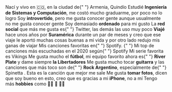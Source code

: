 <TextWithEmoji emoji="🏠">
  Nací y vivo en 🇨🇴, en la ciudad de{" "}
  <Link href="https://goo.gl/maps/NGpchAb1PBkR9aQF9">Armenia, Quindío</Link>
</TextWithEmoji>

<TextWithEmoji emoji="📚">
  Estudié <strong>Ingeniería de Sistemas y Computación</strong>, me costó mucho graduarme,
  por poco no lo logro
</TextWithEmoji>

<TextWithEmoji emoji="🤔">
  Soy <strong>introvertido</strong>, pero me gusta conocer gente aunque usualmente no me
  gusta conocer gente
</TextWithEmoji>

<TextWithEmoji emoji="🤷‍♂️">
  Soy demasiado <strong>ordenado</strong> para mi gusto
</TextWithEmoji>

<TextWithEmoji emoji="📱">
  La <strong>red social</strong> que más me gusta es{" "}
  <Link href={DATA.website.social.twitter}>Twitter,</Link> las demás las uso muy poco
</TextWithEmoji>

<TextWithEmoji emoji="🌍">
  <strong>Viajé</strong> hace unos años por <strong>Suramérica</strong> durante un par de
  meses y creo que ese viaje le aportó muchas cosas buenas a mi vida y por otro lado
  redujo mis ganas de viajar
</TextWithEmoji>

<TextWithEmoji emoji="🎶">
  Mis canciones favoritas en{" "}
  <Link href="https://open.spotify.com/playlist/2iSnWl4KZ7znS5gzBDurYN?si=4mNoMmK6T1alQbXZP-QilQ">
    Spotify.
  </Link>{" "}
  Mi top de canciones más escuchadas en el 2020 según{" "}
  <Link href="https://open.spotify.com/playlist/37i9dQZF1EM1nsROE2cRZE?si=idAiJNb5SL-nVpnDDckW_w">
    Spotify
  </Link>
</TextWithEmoji>

<TextWithEmoji emoji="🎬">
  Mi serie favorita es <Link href="https://www.netflix.com/title/70301870">Vikings</Link>
</TextWithEmoji>

<TextWithEmoji emoji="⚽">
  Me gusta mucho el <strong>fútbol</strong>, mi equipo favorito ahora es{" "}
  <strong>River Plate</strong> y dame siempre <strong>la Libertadores</strong>
</TextWithEmoji>

<TextWithEmoji emoji="🎸">
  Me gusta mucho tocar <strong>guitarra</strong> y las canciones que más toco son de{" "}
  <strong>Rock Argentino</strong>, especialmente de{" "}
  <Link href="https://open.spotify.com/playlist/31SXdwCzbsC2j0HdAEXMwA?si=oQTNbKgMRRG9eOwhE7xp4Q">
    Spinetta
  </Link>
  . Esta es la <Link href="https://open.spotify.com/track/0BY5HwsqIojR8HBmOtr8Qd?si=6u90Qb25TXu0VTgAmqXJdw">
    canción
  </Link> que mejor me sale
</TextWithEmoji>

<TextWithEmoji emoji="📸">
  Me gusta <strong>tomar fotos</strong>, dicen que soy bueno en esto, creo que es gracias
  a mi <strong>iPhone</strong>, no a mí
</TextWithEmoji>

<TextWithEmoji emoji="😁">
  Tengo más <strong>hobbies</strong> como 👨‍🍳 🏓 🏃‍♂️
</TextWithEmoji>
